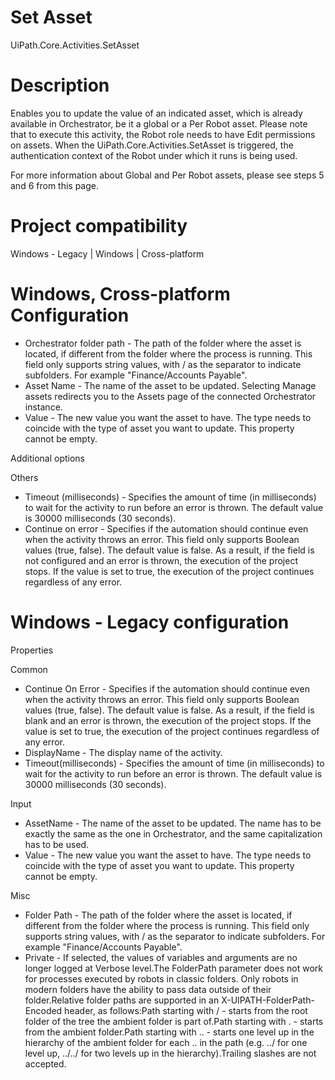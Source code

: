 ﻿# Set Asset

UiPath.Core.Activities.SetAsset

# Description

Enables you to update the value of an indicated asset, which is already available in Orchestrator, be it a global or a Per Robot asset. Please note that to execute this activity, the Robot role needs to have Edit permissions on assets. When the UiPath.Core.Activities.SetAsset is triggered, the authentication context of the Robot under which it runs is being used.

For more information about Global and Per Robot assets, please see steps 5 and 6 from this page.

# Project compatibility

Windows - Legacy | Windows | Cross-platform

# Windows, Cross-platform Configuration

* Orchestrator folder path - The path of the folder where the asset is located, if different from the folder where the process is running. This field only supports string values, with / as the separator to indicate subfolders. For example "Finance/Accounts Payable".
* Asset Name - The name of the asset to be updated. Selecting Manage assets redirects you to the Assets page of the connected Orchestrator instance.
* Value - The new value you want the asset to have. The type needs to coincide with the type of asset you want to update. This property cannot be empty.







Additional options

Others

* Timeout (milliseconds) - Specifies the amount of time (in milliseconds) to wait for the activity to run before an error is thrown. The default value is 30000 milliseconds (30 seconds).
* Continue on error - Specifies if the automation should continue even when the activity throws an error. This field only supports Boolean values (true, false). The default value is false. As a result, if the field is not configured and an error is thrown, the execution of the project stops. If the value is set to true, the execution of the project continues regardless of any error.

# Windows - Legacy configuration

Properties

Common

* Continue On Error - Specifies if the automation should continue even when the activity throws an error. This field only supports Boolean values (true, false). The default value is false. As a result, if the field is blank and an error is thrown, the execution of the project stops. If the value is set to true, the execution of the project continues regardless of any error.
* DisplayName - The display name of the activity.
* Timeout(milliseconds) - Specifies the amount of time (in milliseconds) to wait for the activity to run before an error is thrown. The default value is 30000 milliseconds (30 seconds).

Input

* AssetName - The name of the asset to be updated. The name has to be exactly the same as the one in Orchestrator, and the same capitalization has to be used.
* Value - The new value you want the asset to have. The type needs to coincide with the type of asset you want to update. This property cannot be empty.

Misc

* Folder Path - The path of the folder where the asset is located, if different from the folder where the process is running. This field only supports string values, with / as the separator to indicate subfolders. For example "Finance/Accounts Payable".
* Private - If selected, the values of variables and arguments are no longer logged at Verbose level.The FolderPath parameter does not work for processes executed by robots in classic folders. Only robots in modern folders have the ability to pass data outside of their folder.Relative folder paths are supported in an X-UIPATH-FolderPath-Encoded header, as follows:Path starting with / - starts from the root folder of the tree the ambient folder is part of.Path starting with . - starts from the ambient folder.Path starting with .. - starts one level up in the hierarchy of the ambient folder for each .. in the path (e.g. ../ for one level up, ../../ for two levels up in the hierarchy).Trailing slashes are not accepted.
